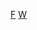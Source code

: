 {{asbox
|image=Quill and ink-wikipedia.png
|category=法國作家小作品
|subject=關於[[法國]]籍或法國裔的[[作家]]、[[詩人]]、[[文學家]]等人物的
|name=Template:France-writer-stub
}}<noinclude>
[[Category:作家小作品模板|F]]
[[Category:法國人物小作品模板|W]]
</noinclude>
